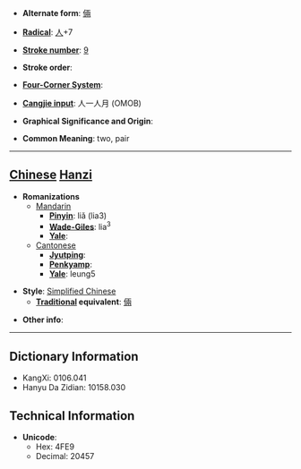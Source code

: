 * '''Alternate form''': [[倆]]

* '''[[Wiktionary:Chinese radical index| Radical]]''': [[Wiktionary:Chinese radical index 人|人]]+7

* '''[[Wiktionary:Chinese total strokes index|Stroke number]]''': [[Wiktionary:Chinese total strokes index 9|9]]

* '''Stroke order''': 

* '''[[Wiktionary:Chinese four corner index|Four-Corner System]]''': 

* '''[[Wiktionary:Chinese Cangjie index|Cangjie input]]''': 人一人月 (OMOB)

* '''Graphical Significance and Origin''': 

* '''Common Meaning''': two, pair

----

== [[Chinese]] [[Hanzi]] ==

* '''Romanizations'''
** [[Mandarin]]
*** '''[[Pinyin]]''': liǎ (lia3)
*** '''[[Wade-Giles]]''': lia<sup>3</sup>
*** '''[[Yale]]''': 
**[[Cantonese]]
***'''[[Jyutping]]''':
***'''[[Penkyamp]]''': 
***'''[[Yale]]''': leung5

* '''Style''': [[Simplified Chinese]] 
** '''[[Traditional Chinese|Traditional]] equivalent''': [[倆]]

* '''Other info''': 

----

== Dictionary Information ==

* KangXi: 0106.041
* Hanyu Da Zidian: 10158.030

== Technical Information ==

* '''Unicode''':
** Hex: 4FE9
** Decimal: 20457